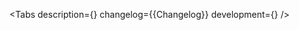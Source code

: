

<Meta of={Stories} />

<ComponentHeader name='CalendarRange' children='Используется для ввода диапазона дат.' />

<Tabs
    description={<Description />}
    changelog={<Markdown>{Changelog}</Markdown>}
    development={<Development />}
/>
